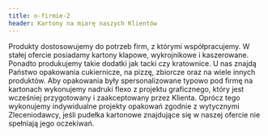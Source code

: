 ```yaml
---
title: o-firmie-2
header: Kartony na miarę naszych Klientów
---
```


Produkty dostosowujemy do potrzeb firm, z którymi współpracujemy. W stałej ofercie posiadamy kartony klapowe, wykrojnikowe i kaszerowane. Ponadto produkujemy takie dodatki jak tacki czy kratownice. U nas znajdą Państwo opakowania cukiernicze, na pizzę, zbiorcze oraz na wiele innych produktów. Aby opakowania były spersonalizowane typowo pod firmę na kartonach wykonujemy nadruki flexo z projektu graficznego, który jest wcześniej przygotowany i zaakceptowany przez Klienta. Oprócz tego wykonujemy indywidualne projekty opakowań zgodnie z wytycznymi Zleceniodawcy, jeśli pudełka kartonowe znajdujące się w naszej ofercie nie spełniają jego oczekiwań.
